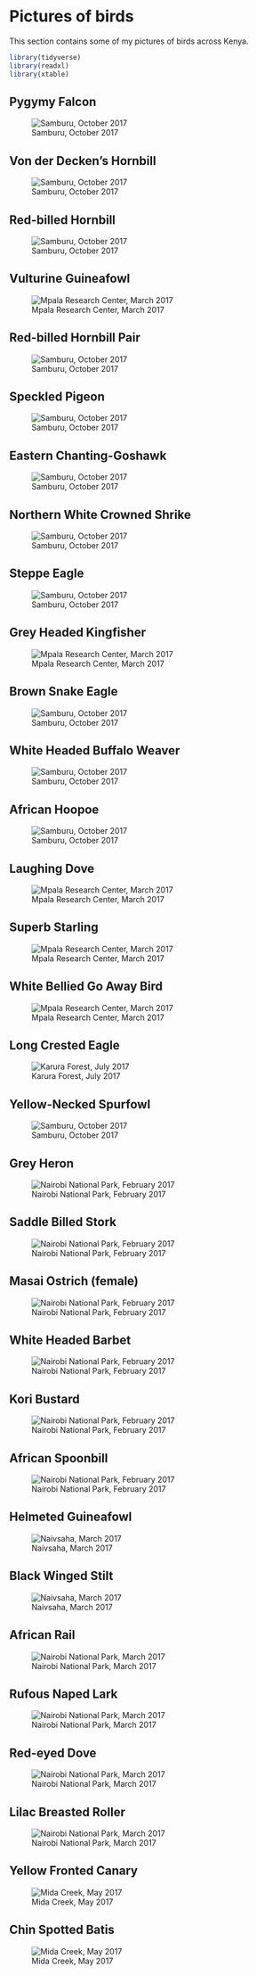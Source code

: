 # Pictures of birds

This section contains some of my pictures of birds across Kenya. 

```r
library(tidyverse)
library(readxl)
library(xtable)

```


## Pygymy Falcon

![Samburu, October 2017](birdpics/pgymy-falcon.jpg)

## Von der Decken's Hornbill

![Samburu, October 2017](birdpics/von-der-deckens-hornbill.jpg)

## Red-billed Hornbill

![Samburu, October 2017](birdpics/red-billed-hornbill.jpg)


## Vulturine Guineafowl

![Mpala Research Center, March 2017](birdpics/vulturine-guineafowl.jpg)



## Red-billed Hornbill Pair

![Samburu, October 2017](birdpics/red-billed-hornbill-pair.jpg)


## Speckled Pigeon

![Samburu, October 2017](birdpics/speckled-pigeon.jpg)


## Eastern Chanting-Goshawk

![Samburu, October 2017](birdpics/eastern-chanting-goshawk.jpg)

## Northern White Crowned Shrike

![Samburu, October 2017](birdpics/northern-white-crowned-shrike.jpg)


## Steppe Eagle

![Samburu, October 2017](birdpics/steppe-eagle.jpg)

## Grey Headed Kingfisher

![Mpala Research Center, March 2017](birdpics/grey-headed-kingfisher.jpg)

## Brown Snake Eagle

![Samburu, October 2017](birdpics/brown-snake-eagle.jpg)

## White Headed Buffalo Weaver

![Samburu, October 2017](birdpics/white-headed-buffalo-weaver.jpg)

## African Hoopoe

![Samburu, October 2017](birdpics/african-hoopoe.jpg)

## Laughing Dove

![Mpala Research Center, March 2017](birdpics/laughing-dove.jpg)

## Superb Starling

![Mpala Research Center, March 2017](birdpics/superb-starling.jpg)


## White Bellied Go Away Bird

![Mpala Research Center, March 2017](birdpics/white-bellied-go-away-bird.jpg)


## Long Crested Eagle

![Karura Forest, July 2017](birdpics/long-crested-eagle.jpg)


## Yellow-Necked Spurfowl

![Samburu, October 2017](birdpics/yellow-necked-spurfowl.jpg)

## Grey Heron

![Nairobi National Park, February 2017](birdpics/grey-heron.jpg)


## Saddle Billed Stork

![Nairobi National Park, February 2017](birdpics/saddle-billed-stork.jpg)

## Masai Ostrich (female)

![Nairobi National Park, February 2017](birdpics/masai-ostrich-female.jpg)

## White Headed Barbet

![Nairobi National Park, February 2017](birdpics/white-headed-barbet.jpg)


## Kori Bustard

![Nairobi National Park, February 2017](birdpics/kori-bustard.jpg)

## African Spoonbill

![Nairobi National Park, February 2017](birdpics/african-spoonbill.jpg)


## Helmeted Guineafowl


![Naivsaha, March 2017](birdpics/helmeted-guineafowl.jpg)

## Black Winged Stilt


![Naivsaha, March 2017](birdpics/black-winged-stilt.jpg)

## African Rail 


![Nairobi National Park, March 2017](birdpics/african-rail.jpg)


## Rufous Naped Lark


![Nairobi National Park, March 2017](birdpics/rufous-naped-lark.jpg)


## Red-eyed Dove

![Nairobi National Park, March 2017](birdpics/red-eyed-dove.jpg)


## Lilac Breasted Roller

![Nairobi National Park, March 2017](birdpics/lilac-breasted-roller.jpg)

## Yellow Fronted Canary

![Mida Creek, May 2017](birdpics/yellow-fronted-canary.jpg)


## Chin Spotted Batis

![Mida Creek, May 2017](birdpics/chin-spoted-batis.jpg)























